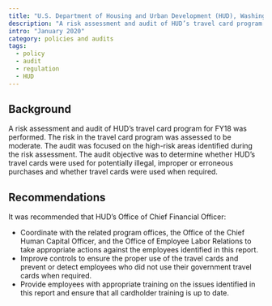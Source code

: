 ```yaml
---
title: "U.S. Department of Housing and Urban Development (HUD), Washington, DC - Government Travel Cards"
description: "A risk assessment and audit of HUD’s travel card program for FY18 was performed."
intro: "January 2020"
category: policies and audits
tags:
  - policy
  - audit
  - regulation
  - HUD
---
```



<LinkButton link="https://www.hudoig.gov/sites/default/files/2020-02/2020-KC-0002.pdf" text="View full audit" />

## Background

A risk assessment and audit of HUD’s travel card program for FY18 was performed. The risk in the travel card program was assessed to be moderate. The audit was focused on the high-risk areas identified during the risk assessment. The audit objective was to determine whether HUD’s travel cards were used for potentially illegal, improper or erroneous purchases and whether travel cards were used when required.

## Recommendations

It was recommended that HUD’s Office of Chief Financial Officer:

- Coordinate with the related program offices, the Office of the Chief Human Capital Officer, and the Office of Employee Labor Relations to take appropriate actions against the employees identified in this report.
- Improve controls to ensure the proper use of the travel cards and prevent or detect employees who did not use their government travel cards when required.
- Provide employees with appropriate training on the issues identified in this report and ensure that all cardholder training is up to date. 
